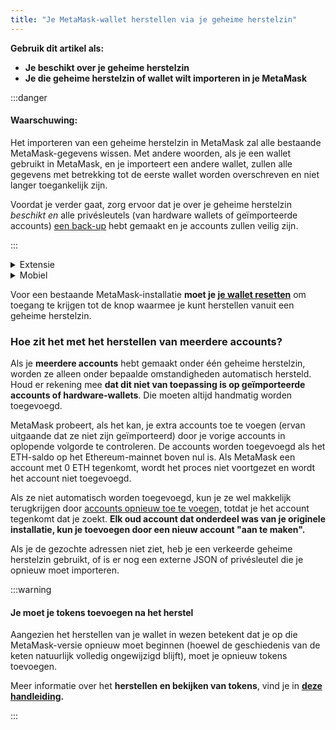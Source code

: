 ```yaml
---
title: "Je MetaMask-wallet herstellen via je geheime herstelzin"
---
```



**Gebruik dit artikel als:**

- **Je beschikt over je geheime herstelzin**
- **Je die geheime herstelzin of wallet wilt importeren in je MetaMask**

:::danger

#### Waarschuwing:

Het importeren van een geheime herstelzin in MetaMask zal alle bestaande MetaMask-gegevens wissen. Met andere woorden, als je een wallet gebruikt in MetaMask, en je importeert een andere wallet, zullen alle gegevens met betrekking tot de eerste wallet worden overschreven en niet langer toegankelijk zijn.

Voordat je verder gaat, zorg ervoor dat je over je geheime herstelzin _beschikt en_ alle privésleutels (van hardware wallets of geïmporteerde accounts) [een back-up](/privacy-and-security/how-to-reveal-your-secret-recovery-phrase) hebt gemaakt en je accounts zullen veilig zijn.

:::

<Tabs>

<TabItem value="Nieuwe installatie" label="Nieuwe installatie">

<details>
<summary>Extensie</summary>

<div>

1. Tijdens het opzetten van een nieuwe installatie van MetaMask, klik je op 'Importeer een bestaande wallet':

   {" "}

   <div class="center-container">
     <div class="img-large">
       <img
         src={
           require("../../../../../../img/managing-my-wallet/resetting-deleting-and-restoring/how-to-restore-your-metamask-wallet-from-secret-recovery-phrase/MetaMask_SRP_recovery_desktop.gif")
             .default
         }
         alt="MetaMask SRP herstel desktop"
       />
     </div>
   </div>

2. Volg de prompts om je geheime herstelzin in te voeren. Voer elk woord in een apart vak in en zorg ervoor dat je elk woord in kleine letters typt zonder spaties.

   {" "}

   <div class="center-container">
     <div class="img-large">
       <img
         src={
           require("../../../../../../img/managing-my-wallet/resetting-deleting-and-restoring/how-to-restore-your-metamask-wallet-from-secret-recovery-phrase/MetaMask_SRP_recovery_desktop.png")
             .default
         }
         alt="MetaMask SRP herstel desktop"
       />
     </div>
   </div>

</div>
</details>

<details>
<summary>Mobiel</summary>

<div>

1. Wanneer je MetaMask installeert, klik op de knop 'Importeren met geheime herstelzin':

   {" "}

   <div class="center-container">
     <div class="img-small">
       <img
         src={
           require("../../../../../../img/managing-my-wallet/resetting-deleting-and-restoring/how-to-restore-your-metamask-wallet-from-secret-recovery-phrase/MetaMask_SRP_recovery_mobile2.gif")
             .default
         }
         alt="MetaMask SRP herstel mobiel"
       />
     </div>
   </div>

2. Voer de hele zin in één tekstveld in. Typ alle 12 woorden in de juiste volgorde, in kleine letters en met één spatie tussen elk woord. Zet geen extra spatie achter het laatste woord. Zo ziet het eruit:

   {" "}

   <div class="center-container">
     <div class="img-small">
       <img
         src={
           require("../../../../../../img/managing-my-wallet/resetting-deleting-and-restoring/how-to-restore-your-metamask-wallet-from-secret-recovery-phrase/MetaMask_SRP_recovery_mobile.gif")
             .default
         }
         alt="MetaMask SRP herstel mobiel"
       />
     </div>
   </div>

</div>
</details>

</TabItem>

<TabItem value="Bestaande installatie" label="Bestaande installatie">

Voor een bestaande MetaMask-installatie **moet je [je wallet resetten](/managing-my-wallet/resetting-deleting-and-restoring/how-to-reset-your-wallet)** om toegang te krijgen tot de knop waarmee je kunt herstellen vanuit een geheime herstelzin.

### Hoe zit het met het herstellen van meerdere accounts?

Als je **meerdere accounts** hebt gemaakt onder één geheime herstelzin, worden ze alleen onder bepaalde omstandigheden automatisch hersteld. Houd er rekening mee **dat dit niet van toepassing is op geïmporteerde accounts of hardware-wallets**. Die moeten altijd handmatig worden toegevoegd.

MetaMask probeert, als het kan, je extra accounts toe te voegen (ervan uitgaande dat ze niet zijn geïmporteerd) door je vorige accounts in oplopende volgorde te controleren. De accounts worden toegevoegd als het ETH-saldo op het Ethereum-mainnet boven nul is. Als MetaMask een account met 0 ETH tegenkomt, wordt het proces niet voortgezet en wordt het account niet toegevoegd.

Als ze niet automatisch worden toegevoegd, kun je ze wel makkelijk terugkrijgen door [accounts opnieuw toe te voegen,](/managing-my-wallet/accounts-and-addresses/how-to-add-missing-accounts-after-restoring-with-secret-recovery-phrase) totdat je het account tegenkomt dat je zoekt. **Elk oud account dat onderdeel was van je originele installatie, kun je toevoegen door een nieuw account "aan te maken".**

Als je de gezochte adressen niet ziet, heb je een verkeerde geheime herstelzin gebruikt, of is er nog een externe JSON of privésleutel die je opnieuw moet importeren.

:::warning

#### Je moet je tokens toevoegen na het herstel

Aangezien het herstellen van je wallet in wezen betekent dat je op die MetaMask-versie opnieuw moet beginnen (hoewel de geschiedenis van de keten natuurlijk volledig ongewijzigd blijft), moet je opnieuw tokens toevoegen.

Meer informatie over het **herstellen en bekijken van tokens**, vind je in **[deze handleiding](/managing-my-tokens/custom-tokens/how-to-display-tokens-in-metamask).**

:::

</TabItem>

</Tabs>
